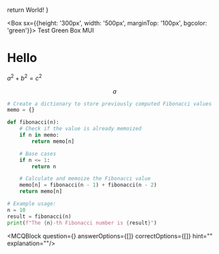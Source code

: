 
  return <span>World!</span>
}

<Box sx={{height: '300px', width: '500px', marginTop: '100px', bgcolor: 'green'}}>
  Test Green Box MUI
</Box>

# Hello <Thing/>

$a^2 + b^2 = c^2$

$$a$$

```python
# Create a dictionary to store previously computed Fibonacci values
memo = {}

def fibonacci(n):
    # Check if the value is already memoized
    if n in memo:
        return memo[n]

    # Base cases
    if n <= 1:
        return n

    # Calculate and memoize the Fibonacci value
    memo[n] = fibonacci(n - 1) + fibonacci(n - 2)
    return memo[n]

# Example usage:
n = 10
result = fibonacci(n)
print(f"The {n}-th Fibonacci number is {result}")
```

<MCQBlock question={<Example2/>} answerOptions={[]} correctOptions={[]} hint="" explanation=""/>